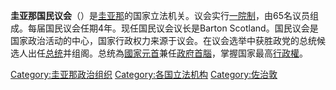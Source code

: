 {{Unreferenced|time=2019-05-29T22:49:16+00:00}}
'''圭亚那国民议会'''（{{lang-en|National Assembly of the Parliament of Guyana}}）是[[圭亚那|圭亚那]]的国家立法机关。议会实行[[一院制|一院制]]，由65名议员组成。每届国民议会任期4年。现任国民议会议长是Barton Scotland。国民议会是国家政治活动的中心，国家行政权力来源于议会。在议会选举中获胜政党的总统候选人出任[[圭亚那总统|总统]]并组阁。总统為[[國家元首|國家元首]]兼任[[政府首腦|政府首腦]]，掌握国家最高[[行政權|行政權]]。

{{美洲题目|议会}}

[[Category:圭亚那政治组织|Category:圭亚那政治组织]]
[[Category:各国立法机构|Category:各国立法机构]]
[[Category:佐治敦|Category:佐治敦]]